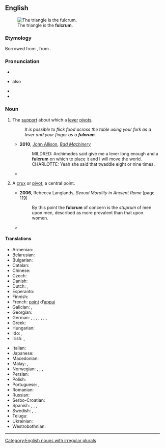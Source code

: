 {{also|Fulcrum}}
==English==
{{was wotd|2011|September|7}}
{{wikipedia|Lever|lever, of which a fulcrum is a part}}
[[File:LeverFirstClass.png|thumb|right|The triangle is the '''fulcrum'''.]]

===Etymology===
{{root|en|ine-pro|*bʰelǵ-}}
Borrowed from {{bor|en|la|fulcrum||bedpost, foot of a couch}}, from {{m|la|fulciō||prop up, support}}.

===Pronunciation===
* {{IPA|en|/ˈfʌlk.ɹəm/}}
* {{a|UK}} also {{IPA|en|/ˈfʊlk.ɹəm/}}
* {{audio|en|en-us-fulcrum.ogg|Audio (US)}}
* {{audio|en|en-au-fulcrum.ogg|Audio (AU)}}

===Noun===
{{en-noun|s|fulcra}}

# {{lb|en|mechanics}} The [[support]] about which a [[lever]] [[pivot]]s.
#: ''It is possible to flick food across the table using your fork as a lever and your finger as a '''fulcrum'''.''
#* '''2010''', [[w:John Allison (artist)|John Allison]], ''[http://scarygoround.com/?date=20100126 Bad Machinery]''
#*: MILDRED: Archimedes said give me a lever long enough and a '''fulcrum''' on which to place it and I will move the world.
#*: CHARLOTTE: Yeah she said that twaddle eight or nine times.
#* {{quote-journal|en|date=2012-03
|author={{w|Henry Petroski}}
|title=Opening Doors
|volume=100|issue=2|page=112-3
|magazine=[[w:American Scientist|American Scientist]]
|url=http://www.americanscientist.org/issues/pub/opening-doors
|passage=A doorknob of whatever roundish shape is effectively a continuum of levers, with the axis of the latching mechanism&mdash;known as the spindle&mdash;being the '''fulcrum''' about which the turning takes place.}}
# {{lb|en|figurative}} A [[crux]] or [[pivot]]; a central point.
#* '''2006''', Rebecca Langlands, ''Sexual Morality in Ancient Rome'' (page 119)
#*: By this point the '''fulcrum''' of concern is the ''stuprum'' of men upon men, described as more prevalent than that upon women.
#*{{quote-web|en|date=31 March 2021|author=Phil McNulty|title=England 2-1 Poland: What shape are Gareth Southgate's side in?
|work=BBC Sport|url=https://www.bbc.com/sport/football/56596932|passage=Chelsea's {{w|Mason Mount}} is a top-class talent while West Ham midfielder {{w|Declan Rice}} has moved his game on to another level this season and will be the fulcrum of England's midfield this summer.}}

====Translations====
{{trans-top|support about which a lever pivots}}
* Armenian: {{t+|hy|հենակետ}}
* Belarusian: {{t-needed|be}}
* Bulgarian: {{t|bg|опорна точка|f|sc=Cyrl}}
* Catalan: {{t+|ca|fulcre|m}}
* Chinese: {{t+|zh|支点|tr=zhīdiǎn}}
* Czech: {{t|cs|opěrný bod|m}}
* Danish: {{t|da|understøttelsespunkt|n}}
* Dutch: {{t+|nl|draaipunt|n}}, {{t+|nl|steunpunt|n}}
* Esperanto: {{t|eo|apogpunkto}}
* Finnish: {{t|fi|tukipiste}}
* French: [[point]] d’[[appui]] {{g|m}}
* Galician: {{t|gl|pinze|m}}, {{t|gl|forra|f}}
* Georgian: {{t-needed|ka}}
* German: {{t+|de|Angelpunkt|m}}, {{t|de|Drehpunkt|m}}, {{t|de|Hebelstützpunkt|m}}, {{t+|de|Lager|n}}, {{t+|de|Drehachse|f}}, {{t+|de|Stützpunkt|m}}, {{t|de|Gelenkpunkt|m}}, {{t+|de|Stütze|f}}
* Greek: {{t+|el|υπομόχλιο|n}}
* Hungarian: {{t|hu|forgáspont}}
* Ido: {{t+|io|apog-punto}}, {{t+|io|pivoto}}
* Irish: {{t|ga|borradh}}, {{t|ga|buthal}}
{{trans-mid}}
* Italian: {{t+|it|fulcro|m}}
* Japanese: {{t|ja|支点|tr=[[してん]], shiten}}
* Macedonian: {{t|mk|ослонец|m}}
* Malay: {{t|ms|sangga tuas}}, {{t|ms|fulkrum}}
* Norwegian: {{t|no|dreiepunkt|n}}, {{t|no|dreiningspunkt|n}}, {{t|no|hvilepunkt|n}}, {{t|no|omdreiningspunkt|n}}
* Persian: {{t|fa|تکیه‌گاه|sc=fa-Arab}}
* Polish: {{t|pl|punkt podparcia|m}}
* Portuguese: {{t+|pt|fulcro|m}}, {{t|pt|[[ponto]] [[de]] [[apoio]]|m}}
* Romanian: {{t|ro|[[punct]] [[de]] [[sprijin]]|n}}
* Russian: {{t+|ru|то́чка опо́ры}}
* Serbo-Croatian: {{t+|sh|uporište}}
* Spanish: {{t+|es|pivote|m}}, {{t|es|punto de apoyo|m}}, {{t+|es|fulcro|m}}, {{t|es|hipomoclio|m}}
* Swedish: {{t|sv|rotationspunkt}}, {{t+|sv|ledpunkt}}, {{t|sv|vridningspunkt}}
* Telugu: {{t+|te|ఆధారము}}
* Ukrainian: {{t|uk|точка опори|f}}
* Westrobothnian: {{t|gmq-bot|åbrót|n}}
{{trans-bottom}}

[[Category:English nouns with irregular plurals]]

----

{{desctree}}